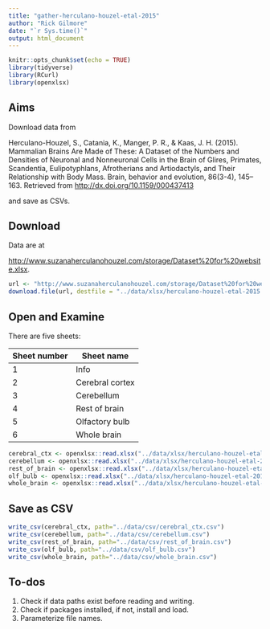 ```yaml
---
title: "gather-herculano-houzel-etal-2015"
author: "Rick Gilmore"
date: "`r Sys.time()`"
output: html_document
---
```


```r
knitr::opts_chunk$set(echo = TRUE)
library(tidyverse)
library(RCurl)
library(openxlsx)
```

## Aims

Download data from 

Herculano-Houzel, S., Catania, K., Manger, P. R., & Kaas, J. H. (2015). Mammalian Brains Are Made of These: A Dataset of the Numbers and Densities of Neuronal and Nonneuronal Cells in the Brain of Glires, Primates, Scandentia, Eulipotyphlans, Afrotherians and Artiodactyls, and Their Relationship with Body Mass. Brain, behavior and evolution, 86(3-4), 145–163. Retrieved from <http://dx.doi.org/10.1159/000437413>

and save as CSVs.

## Download

Data are at 

<http://www.suzanaherculanohouzel.com/storage/Dataset%20for%20website.xlsx>.

```r
url <- "http://www.suzanaherculanohouzel.com/storage/Dataset%20for%20website.xlsx"
download.file(url, destfile = "../data/xlsx/herculano-houzel-etal-2015.xlsx")
```

## Open and Examine

There are five sheets:

| Sheet number | Sheet name |
|--------------|------------|
| 1            | Info       |
| 2            | Cerebral cortex |
| 3            | Cerebellum      |
| 4            | Rest of brain   |
| 5            | Olfactory bulb  |
| 6            | Whole brain |

```r
cerebral_ctx <- openxlsx::read.xlsx("../data/xlsx/herculano-houzel-etal-2015.xlsx", sheet=2)
cerebellum <- openxlsx::read.xlsx("../data/xlsx/herculano-houzel-etal-2015.xlsx", sheet=3)
rest_of_brain <- openxlsx::read.xlsx("../data/xlsx/herculano-houzel-etal-2015.xlsx", sheet=4)
olf_bulb <- openxlsx::read.xlsx("../data/xlsx/herculano-houzel-etal-2015.xlsx", sheet=5)
whole_brain <- openxlsx::read.xlsx("../data/xlsx/herculano-houzel-etal-2015.xlsx", sheet=6)
```

## Save as CSV

```r
write_csv(cerebral_ctx, path="../data/csv/cerebral_ctx.csv")
write_csv(cerebellum, path="../data/csv/cerebellum.csv")
write_csv(rest_of_brain, path="../data/csv/rest_of_brain.csv")
write_csv(olf_bulb, path="../data/csv/olf_bulb.csv")
write_csv(whole_brain, path="../data/csv/whole_brain.csv")
```

## To-dos

1. Check if data paths exist before reading and writing.
2. Check if packages installed, if not, install and load.
3. Parameterize file names.
